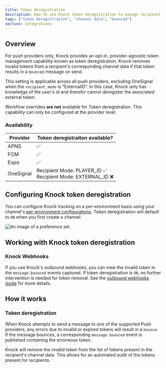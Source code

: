 ```yaml
---
title: Token deregistration
description: How to use Knock token deregistration to manage recipient tokens by removing invalid tokens.
tags: ["token deregistraiton", "channel data", "bounced"]
section: integrations
---
```


## Overview

For push providers only, Knock provides an opt-in, provider-agnostic token management capability known as token deregistration. Knock removes invalid tokens from a recipient's corresponding channel data if that token results in a `bounced` message on send.

This setting is applicable across all push providers, excluding OneSignal when the `recipient_mode` is "ExternalID". In this case, Knock only has knowledge of the user's id and therefor cannot deregister the associated external token.

Workflow overrides **are not** available for Token deregistration. This capability can only be configured at the provider level.

### Availability

<table>
  <thead>
    <tr>
      <th>Provider</th>
      <th>Token deregistraiton available?</th>
    </tr>
  </thead>
  <tbody>
    <tr>
      <td>APNS</td>
      <td>✅</td>
    </tr>
    <tr>
      <td>FCM</td>
      <td>✅</td>
    </tr>
    <tr>
      <td>Expo</td>
      <td>✅</td>
    </tr>
    <tr>
      <td>OneSignal</td>
      <td>Recipient Mode: PLAYER_ID ✅<br/>Recipient Mode: EXTERNAL_ID ❌</td>
    </tr>
  </tbody>
</table>

## Configuring Knock token deregistration

You can configure Knock tracking on a per-environment basis using your channel's [per-environment configurations](/integrations/overview#per-environment-configurations). Token deregistration will default to `ON` when you first create a channel.

<Image
  src="/images/integrations/push/knock-token-deregistration-channel-config.png"
  alt="An image of a preference set"
  width={1356}
  height={1452}
  className="rounded-md mx-auto border border-gray-200"
/>

## Working with Knock token deregistration

### Knock Webhooks

If you use Knock's outbound webhooks, you can view the invalid token in the `message.bounced` events captured. If token deregistration is `ON`, no further intervention is needed for token removal. See the [outbound webhooks guide](/send-and-manage-data/outbound-webhooks) for more details.

## How it works

### Token deregistration

When Knock attempts to send a message to one of the supported Push providers, any errors due to invalid or expired tokens will result in a `bounce`. If the message bounces, a corresponding `message.bounced` event is published containing the erroneous token.

Knock will remove the invalid token from the list of tokens present in the recipient's channel data. This allows for an automated audit of the tokens present for recipients.